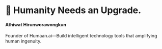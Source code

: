 # 🤖 Humanity Needs an Upgrade.

#### **Athiwat Hirunworawongkun**
Founder of Humaan.ai—Build intelligent technology tools that amplifying human ingenuity.
